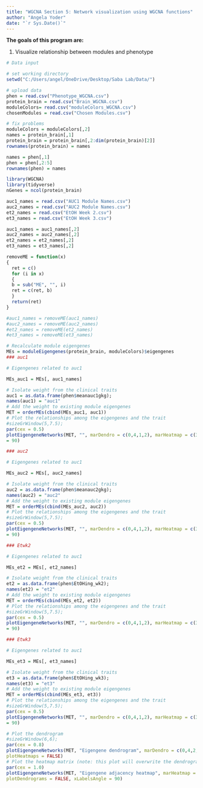 ```yaml
---
title: "WGCNA Section 5: Network visualization using WGCNA functions"
author: "Angela Yoder"
date: "`r Sys.Date()`"
---
```


**The goals of this program are:**

1. Visualize relationship between modules and phenotype

```r
# Data input

# set working directory
setwd("C:/Users/angel/OneDrive/Desktop/Saba Lab/Data/")

# upload data
phen = read.csv("Phenotype_WGCNA.csv")
protein_brain = read.csv("Brain_WGCNA.csv")
moduleColors= read.csv("moduleColors_WGCNA.csv")
chosenModules = read.csv("Chosen Modules.csv")

# fix problems
moduleColors = moduleColors[,2]
names = protein_brain[,1]
protein_brain = protein_brain[,2:dim(protein_brain)[2]]
rownames(protein_brain) = names

names = phen[,1]
phen = phen[,2:5]
rownames(phen) = names 

library(WGCNA)
library(tidyverse)
nGenes = ncol(protein_brain)

auc1_names = read.csv("AUC1 Module Names.csv")
auc2_names = read.csv("AUC2 Module Names.csv")
et2_names = read.csv("EtOH Week 2.csv")
et3_names = read.csv("EtOH Week 3.csv")

auc1_names = auc1_names[,2]
auc2_names = auc2_names[,2]
et2_names = et2_names[,2]
et3_names = et3_names[,2]

removeME = function(x)
{
  ret = c()
  for (i in x)
  {
  b = sub("ME", "", i)
  ret = c(ret, b)
  }
  return(ret)
}

#auc1_names = removeME(auc1_names)
#auc2_names = removeME(auc2_names)
#et2_names = removeME(et2_names)
#et3_names = removeME(et3_names)

```


```r
# Recalculate module eigengenes
MEs = moduleEigengenes(protein_brain, moduleColors)$eigengenes
### auc1

# Eigengenes related to auc1

MEs_auc1 = MEs[, auc1_names]

# Isolate weight from the clinical traits
auc1 = as.data.frame(phen$meanauc1gkg);
names(auc1) = "auc1"
# Add the weight to existing module eigengenes
MET = orderMEs(cbind(MEs_auc1, auc1))
# Plot the relationships among the eigengenes and the trait
#sizeGrWindow(5,7.5);
par(cex = 0.5)
plotEigengeneNetworks(MET, "", marDendro = c(0,4,1,2), marHeatmap = c(3,4,1,2), cex.lab = 0.8, xLabelsAngle
= 90)

### auc2

# Eigengenes related to auc1

MEs_auc2 = MEs[, auc2_names]

# Isolate weight from the clinical traits
auc2 = as.data.frame(phen$meanauc2gkg);
names(auc2) = "auc2"
# Add the weight to existing module eigengenes
MET = orderMEs(cbind(MEs_auc2, auc2))
# Plot the relationships among the eigengenes and the trait
#sizeGrWindow(5,7.5);
par(cex = 0.5)
plotEigengeneNetworks(MET, "", marDendro = c(0,4,1,2), marHeatmap = c(3,4,1,2), cex.lab = 0.8, xLabelsAngle
= 90)

### Etwk2

# Eigengenes related to auc1

MEs_et2 = MEs[, et2_names]

# Isolate weight from the clinical traits
et2 = as.data.frame(phen$EtOHing_wk2);
names(et2) = "et2"
# Add the weight to existing module eigengenes
MET = orderMEs(cbind(MEs_et2, et2))
# Plot the relationships among the eigengenes and the trait
#sizeGrWindow(5,7.5);
par(cex = 0.5)
plotEigengeneNetworks(MET, "", marDendro = c(0,4,1,2), marHeatmap = c(3,4,1,2), cex.lab = 0.8, xLabelsAngle
= 90)

### Etwk3

# Eigengenes related to auc1

MEs_et3 = MEs[, et3_names]

# Isolate weight from the clinical traits
et3 = as.data.frame(phen$EtOHing_wk3);
names(et3) = "et3"
# Add the weight to existing module eigengenes
MET = orderMEs(cbind(MEs_et3, et3))
# Plot the relationships among the eigengenes and the trait
#sizeGrWindow(5,7.5);
par(cex = 0.5)
plotEigengeneNetworks(MET, "", marDendro = c(0,4,1,2), marHeatmap = c(3,4,1,2), cex.lab = 0.8, xLabelsAngle
= 90)
```

```r
# Plot the dendrogram
#sizeGrWindow(6,6);
par(cex = 0.8)
plotEigengeneNetworks(MET, "Eigengene dendrogram", marDendro = c(0,4,2,0),
plotHeatmaps = FALSE)
# Plot the heatmap matrix (note: this plot will overwrite the dendrogram plot)
par(cex = 1.0)
plotEigengeneNetworks(MET, "Eigengene adjacency heatmap", marHeatmap = c(3,4,2,2),
plotDendrograms = FALSE, xLabelsAngle = 90)


```
